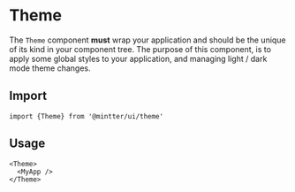 
<Meta title="Other/Theme" />

# Theme

The `Theme` component **must** wrap your application and should be the unique of
its kind in your component tree. The purpose of this component, is to apply some
global styles to your application, and managing light / dark mode theme changes.

## Import

```tsx
import {Theme} from '@mintter/ui/theme'
```

## Usage

```tsx
<Theme>
  <MyApp />
</Theme>
```
